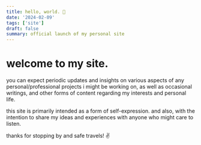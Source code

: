 ```yaml
---
title: hello, world. 👋
date: '2024-02-09'
tags: ['site']
draft: false
summary: official launch of my personal site
---
```


# welcome to my site. 
you can expect periodic updates and insights on various aspects of any personal/professional projects i might be working on, as well as occasional writings, and other forms of content regarding my interests and personal life.

this site is primarily intended as a form of self-expression. and also, with the intention to share my ideas and experiences with anyone who might care to listen.

thanks for stopping by and safe travels! ✌️